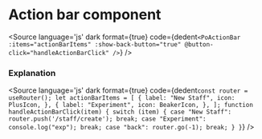 # Action bar component




<Meta title="Components/Action Bar" component={PoActionBar} />

<Description of={PoActionBar} />

<Canvas withToolbar>
  <Story id="components-action-bar--action-bar" />
</Canvas>

<Source
  language='js'
  dark
  format={true}
  code={dedent`
    <PoActionBar
        :items="actionBarItems"
        :show-back-button="true"
        @button-click="handleActionBarClick"
    />
  `}
/>

### Explanation

<ArgsTable of={PoActionBar} />

<Source
  language='js'
  dark
  format={true}
  code={dedent`
    const router = useRouter();
    let actionBarItems = [
        {
            label: "New Staff",
            icon: PlusIcon,
        },
        {
            label: "Experiment",
            icon: BeakerIcon,
        },
    ];
    function handleActionBarClick(item) {
        switch (item) {
            case "New Staff":
                router.push('/staff/create');
                break;
            case "Experiment":
                console.log("exp");
                break;
            case "back":
                router.go(-1);
                break;
        }
    }
  `}
/>